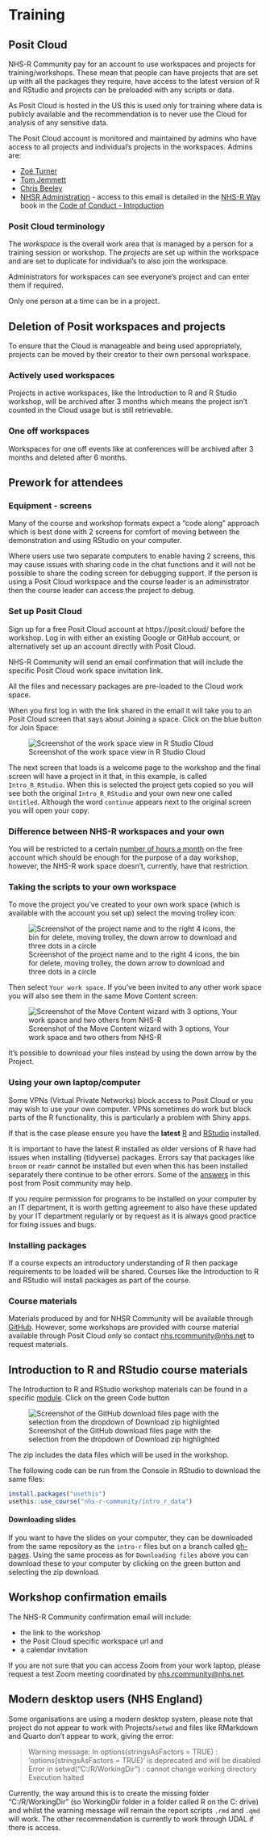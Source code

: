 # Training {.unnumbered}

## Posit Cloud

NHS-R Community pay for an account to use workspaces and projects for training/workshops.
These mean that people can have projects that are set up with all the packages they require, have access to the latest version of R and RStudio and projects can be preloaded with any scripts or data.

::: {.callout-warning}
As Posit Cloud is hosted in the US this is used only for training where data is publicly available and the recommendation is to never use the Cloud for analysis of any sensitive data.
:::

The Posit Cloud account is monitored and maintained by admins who have access to all projects and individual's projects in the workspaces.
Admins are:

* [Zoë Turner](mailto:zoe.turner3@nhs.net)
* [Tom Jemmett](thomas.jemmett@nhs.net)
* [Chris Beeley](chris.beeley1@nhs.net)
* [NHSR Administration](nhs.rcommunity@nhs.net) - access to this email is detailed in the [NHS-R Way](https://nhsrway.nhsrcommunity.com) book in the [Code of Conduct - Introduction](https://nhsrway.nhsrcommunity.com/code-of-conduct.html)

### Posit Cloud terminology

The *workspace* is the overall work area that is managed by a person for a training session or workshop.
The *projects* are set up within the workspace and are set to duplicate for individual's to also join the workspace.

::: {.callout-note}
Administrators for workspaces can see everyone's project and can enter them if required.

Only one person at a time can be in a project.
:::

## Deletion of Posit workspaces and projects

To ensure that the Cloud is manageable and being used appropriately, projects can be moved by their creator to their own personal workspace.

### Actively used workspaces

Projects in active workspaces, like the Introduction to R and R Studio workshop, will be archived after 3 months which means the project isn't counted in the Cloud usage but is still retrievable.

### One off workspaces

Workspaces for one off events like at conferences will be archived after 3 months and deleted after 6 months.

## Prework for attendees

### Equipment - screens

Many of the course and workshop formats expect a "code along" approach which is best done with 2 screens for comfort of moving between the demonstration and using RStudio on your computer. 

Where users use two separate computers to enable having 2 screens, this may cause issues with sharing code in the chat functions and it will not be possible to share the coding screen for debugging support. 
If the person is using a Posit Cloud workspace and the course leader is an administrator then the course leader can access the project to debug.

### Set up Posit Cloud

Sign up for a free Posit Cloud account at https://posit.cloud/ before the workshop. 
Log in with either an existing Google or GitHub account, or alternatively set up an account directly with Posit Cloud.

NHS-R Community will send an email confirmation that will include the specific Posit Cloud work space invitation link. 

All the files and necessary packages are pre-loaded to the Cloud work space.

When you first log in with the link shared in the email it will take you to an Posit Cloud screen that says about Joining a space. 
Click on the blue button for Join Space:

![Screenshot of the work space view in R Studio Cloud](img/rstudio-cloud.PNG)

The next screen that loads is a welcome page to the workshop and the final screen will have a project in it that, in this example, is called `Intro_R_RStudio`. 
When this is selected the project gets copied so you will see both the original `Intro_R_RStudio` and your own new one called `Untitled`. 
Although the word `continue` appears next to the original screen you will open your copy.

### Difference between NHS-R workspaces and your own

You will be restricted to a certain [number of hours a month](https://posit.cloud/plans) on the free account which should be enough for the purpose of a day workshop, however, the NHS-R work space doesn't, currently, have that restriction. 

### Taking the scripts to your own workspace

To move the project you've created to your own work space (which is available with the account you set up) select the moving trolley icon:

![Screenshot of the project name and to the right 4 icons, the bin for delete, moving trolley, the down arrow to download and three dots in a circle](img/select-icon-to-move.PNG)

Then select `Your work space`. If you've been invited to any other work space you will also see them in the same Move Content screen:

![Screenshot of the Move Content wizard with 3 options, Your work space and two others from NHS-R](img/move-content-menu.PNG)

It's possible to download your files instead by using the down arrow by the Project.

### Using your own laptop/computer

Some VPNs (Virtual Private Networks) block access to Posit Cloud or you may wish to use your own computer. 
VPNs sometimes do work but block parts of the R functionality, this is particularly a problem with Shiny apps.

If that is the case please ensure you have the **latest** [R](https://www.r-project.org/) and [RStudio](https://rstudio.com/products/rstudio/download/) installed. 

It is important to have the latest R installed as older versions of R have had issues when installing {tidyverse} packages. 
Errors say that packages like `broom` or `readr` cannot be installed but even when this has been installed separately there continue to be other errors. Some of the [answers](https://community.rstudio.com/t/having-trouble-installing-and-loading-tidyverse-readr-no-hms-package/11268/7) in this post from Posit community may help. 

::: {.callout-warning}
If you require permission for programs to be installed on your computer by an IT department, it is worth getting agreement to also have these updated by your IT department regularly or by request as it is always good practice for fixing issues and bugs.
:::

### Installing packages

If a course expects an introductory understanding of R then package requirements to be loaded will be shared.
Courses like the Introduction to R and RStudio will install packages as part of the course.

### Course materials

Materials produced by and for NHSR Community will be available through [GitHub](https://github.com/nhs-r-community).
However, some workshops are provided with course material available through Posit Cloud only so contact [nhs.rcommunity@nhs.net](mailto:nhs.rcommunity@nhs.net) to request materials.

## Introduction to R and RStudio course materials

The Introduction to R and RStudio workshop materials can be found in a specific [module](https://github.com/nhs-r-community/intro_r_data).
Click on the green <kdb>Code</kbd> button

![Screenshot of the GitHub download files page with the selection from the dropdown of Download zip highlighted](img/github-download-files.PNG)
  
The zip includes the data files which will be used in the workshop. 

The following code can be run from the Console in RStudio to download the same files:
  
``` r
install.packages("usethis")
usethis::use_course("nhs-r-community/intro_r_data")
```
#### Downloading slides

If you want to have the slides on your computer, they can be downloaded from the same repository as the `intro-r` files but on a branch called [gh-pages](https://github.com/nhs-r-community/intro_r/tree/gh-pages). 
Using the same process as for `Downloading files` above you can download these to your computer by clicking on the green button and selecting the zip download.

## Workshop confirmation emails

The NHS-R Community confirmation email will include: 

* the link to the workshop
* the Posit Cloud specific workspace url and 
* a calendar invitation

If you are not sure that you can access Zoom from your work laptop, please request a test Zoom meeting coordinated by [nhs.rcommunity@nhs.net](mailto:nhs.rcommunity@nhs.net).

## Modern desktop users (NHS England)

Some organisations are using a modern desktop system, please note that project do not appear to work with Projects/`setwd` and files like RMarkdown and Quarto don't appear to work, giving the error:

>Warning message:
>In options(stringsAsFactors = TRUE) :
>  'options(stringsAsFactors = TRUE)' is deprecated and will be disabled
>Error in setwd("C:/R/WorkingDir") : cannot change working directory
>Execution halted

Currently, the way around this is to create the missing folder "C:/R/WorkingDir" (so WorkingDir folder in a folder called R on the C: drive) and whilst the warning message will remain the report scripts `.rmd` and `.qmd` will work. 
The other recommendation is currently to work through UDAL if there is access.